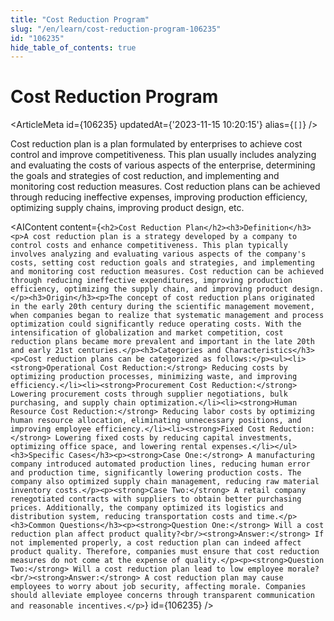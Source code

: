 ```yaml
---
title: "Cost Reduction Program"
slug: "/en/learn/cost-reduction-program-106235"
id: "106235"
hide_table_of_contents: true
---
```



# Cost Reduction Program

<ArticleMeta id={106235} updatedAt={'2023-11-15 10:20:15'} alias={`[]`} />
<div className='border-solid border-b border-t-0 my-4 border-[var(--ifm-color-gray-300)]' />

Cost reduction plan is a plan formulated by enterprises to achieve cost control and improve competitiveness. This plan usually includes analyzing and evaluating the costs of various aspects of the enterprise, determining the goals and strategies of cost reduction, and implementing and monitoring cost reduction measures. Cost reduction plans can be achieved through reducing ineffective expenses, improving production efficiency, optimizing supply chains, improving product design, etc.

<AIContent content={`<h2>Cost Reduction Plan</h2><h3>Definition</h3><p>A cost reduction plan is a strategy developed by a company to control costs and enhance competitiveness. This plan typically involves analyzing and evaluating various aspects of the company's costs, setting cost reduction goals and strategies, and implementing and monitoring cost reduction measures. Cost reduction can be achieved through reducing ineffective expenditures, improving production efficiency, optimizing the supply chain, and improving product design.</p><h3>Origin</h3><p>The concept of cost reduction plans originated in the early 20th century during the scientific management movement, when companies began to realize that systematic management and process optimization could significantly reduce operating costs. With the intensification of globalization and market competition, cost reduction plans became more prevalent and important in the late 20th and early 21st centuries.</p><h3>Categories and Characteristics</h3><p>Cost reduction plans can be categorized as follows:</p><ul><li><strong>Operational Cost Reduction:</strong> Reducing costs by optimizing production processes, minimizing waste, and improving efficiency.</li><li><strong>Procurement Cost Reduction:</strong> Lowering procurement costs through supplier negotiations, bulk purchasing, and supply chain optimization.</li><li><strong>Human Resource Cost Reduction:</strong> Reducing labor costs by optimizing human resource allocation, eliminating unnecessary positions, and improving employee efficiency.</li><li><strong>Fixed Cost Reduction:</strong> Lowering fixed costs by reducing capital investments, optimizing office space, and lowering rental expenses.</li></ul><h3>Specific Cases</h3><p><strong>Case One:</strong> A manufacturing company introduced automated production lines, reducing human error and production time, significantly lowering production costs. The company also optimized supply chain management, reducing raw material inventory costs.</p><p><strong>Case Two:</strong> A retail company renegotiated contracts with suppliers to obtain better purchasing prices. Additionally, the company optimized its logistics and distribution system, reducing transportation costs and time.</p><h3>Common Questions</h3><p><strong>Question One:</strong> Will a cost reduction plan affect product quality?<br/><strong>Answer:</strong> If not implemented properly, a cost reduction plan can indeed affect product quality. Therefore, companies must ensure that cost reduction measures do not come at the expense of quality.</p><p><strong>Question Two:</strong> Will a cost reduction plan lead to low employee morale?<br/><strong>Answer:</strong> A cost reduction plan may cause employees to worry about job security, affecting morale. Companies should alleviate employee concerns through transparent communication and reasonable incentives.</p>`} id={106235} />
